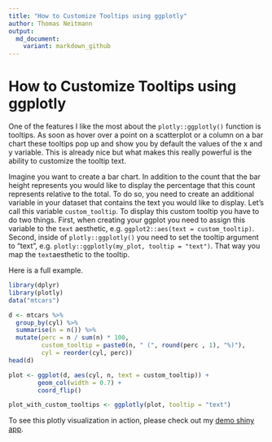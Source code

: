 ```yaml
---
title: "How to Customize Tooltips using ggplotly"
author: Thomas Neitmann
output:
  md_document:
    variant: markdown_github
---
```


# How to Customize Tooltips using ggplotly

One of the features I like the most about the `plotly::ggplotly()` function is tooltips. As soon as hover over a point on a scatterplot or a column on a bar chart these tooltips pop up and show you by default the values of the x and y variable. This is already nice but what makes this really powerful is the ability to customize the tooltip text.

Imagine you want to create a bar chart. In addition to the count that the bar height represents you would like to display the percentage that this count represents relative to the total. To do so, you need to create an additional variable in your dataset that contains the text you would like to display. Let's call this variable `custom_tooltip`. To display this custom tooltip you have to do two things. First, when creating your ggplot you need to assign this variable to the `text` aesthetic, e.g. `ggplot2::aes(text = custom_tooltip)`. Second, inside of `plotly::ggplotly()` you need to set the tooltip argument to "text", e.g. `plotly::ggplotly(my_plot, tooltip = "text")`. That way you map the `text`aesthetic to the tooltip.

Here is a full example.

```r
library(dplyr)
library(plotly)
data("mtcars")

d <- mtcars %>%
  group_by(cyl) %>%
  summarise(n = n()) %>%
  mutate(perc = n / sum(n) * 100,
         custom_tooltip = paste0(n, " (", round(perc , 1), "%)"),
         cyl = reorder(cyl, perc))
head(d)
```


```r
plot <- ggplot(d, aes(cyl, n, text = custom_tooltip)) +
        geom_col(width = 0.7) +
        coord_flip()

plot_with_custom_tooltips <- ggplotly(plot, tooltip = "text")
```

To see this plotly visualization in action, please check out my [demo shiny app](https://th-neitmann.shinyapps.io/custom_tooltip_demo/).

